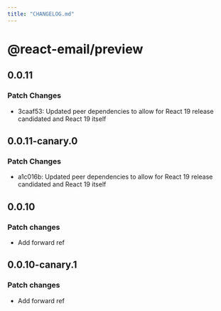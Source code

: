```yaml
---
title: "CHANGELOG.md"
---
```


# @react-email/preview

## 0.0.11

### Patch Changes

- 3caaf53: Updated peer dependencies to allow for React 19 release candidated and React 19 itself

## 0.0.11-canary.0

### Patch Changes

- a1c016b: Updated peer dependencies to allow for React 19 release candidated and React 19 itself

## 0.0.10

### Patch changes

- Add forward ref

## 0.0.10-canary.1

### Patch changes

- Add forward ref
